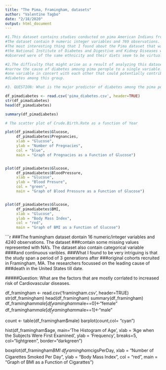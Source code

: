 ```yaml
---
title: "The Pima, Framingham, datasets"
author: "Valentine Tagbo"
date: "2/18/2020"
output: html_document
---
```



```r
#1.This dataset contains studies conducted on pima American Indians from the state of Arizona.
#The dataset contain 9 numeric integer variables and 769 observations.
#The most interesting thing that I found about the Pima dataset that was originally obtained from 
#the National Institute of Diabetes and Digestive and Kidney Diseases was that the subjects that 
#observed were of the same ethnicity and their diets seem to be virtuallly identicle.

#2.The difficulty that might arise as a result of analyzing this dataset is that one cannot certainly 
#narrow the cause of diabetes amoung pima perople to a single variable. There might be more than
#one variable in concert with each other that could potentially contribute to the diagnosis of 
#diabetes among this group.

#3. QUESTION: What is the major predictor of diabetes among the pima people from the 9 variables under study?

df_pimadiabetes <- read.csv('pima_diabetes.csv', header=TRUE)
str(df_pimadiabetes)
head(df_pimadiabetes)
```
```r
summary(df_pimadiabetes)

```

```r
# The scatter plot of Crude.Birth.Rate as a function of Year

plot(df_pimadiabetes$Glucose, 
     df_pimadiabetes$Pregnancies,
     xlab = "Glucose",
     ylab = "Number of Pregnacies",
     col = "blue",
     main = "Graph of Pregnacies as a Function of Glucose")


plot(df_pimadiabetes$Glucose, 
     df_pimadiabetes$BloodPressure,
     xlab = "Glucose",
     ylab = "Blood Presure",
     col = "green",
     main = "Graph of Blood Pressure as a Function of Glucose")


plot(df_pimadiabetes$Glucose, 
     df_pimadiabetes$BMI,
     xlab = "Glucose",
     ylab = "Body Mass Index",
     col = "red",
     main = "Graph of BMI as a Function of Glucose")
```

##########################################################################################################################################################################################################################

```r
###The framingham dataset dontain 16 numeric/integer variables and 4240 observations. The dataset
###contain some missing values represented with NA's. The dataset also contain categorical variable 
####and continuous varibles.
###What I found to be very intriguing is that the study span a period of 3 generations after 
###original cohorts recruited in Framingham, MA. The researchers focussed on the leading cause of
###death in the United States till date.

#####Question: What are the factors that are mostly corrlated to increased risk of Cardiovascular diseases.

df_framingham <- read.csv('framingham.csv', header=TRUE)
str(df_framingham)
head(df_framingham)
summary(df_framingham)
df_framingham$male[df_framingham$male==0]<-"female"
df_framingham$male[df_framingham$male==1]<-"male"


count <- table(df_framingham$male)
barplot(count,col= "cyan")


hist(df_framingham$age,
      main='The Histogram of Age',
      xlab = 'Age when the Subjects Were First Examined',
      ylab = 'Frequency',
      breaks=5,
      col="lightgreen",
      border="darkgreen")

boxplot(df_framingham$BMI ~ df_framingham$cigsPerDay,
     xlab = "Number of Cigarettes Smoked Per Day",
     ylab = "Body Mass Index",
     col = "red",
     main = "Graph of BMI as a Function of Cigarattes")



